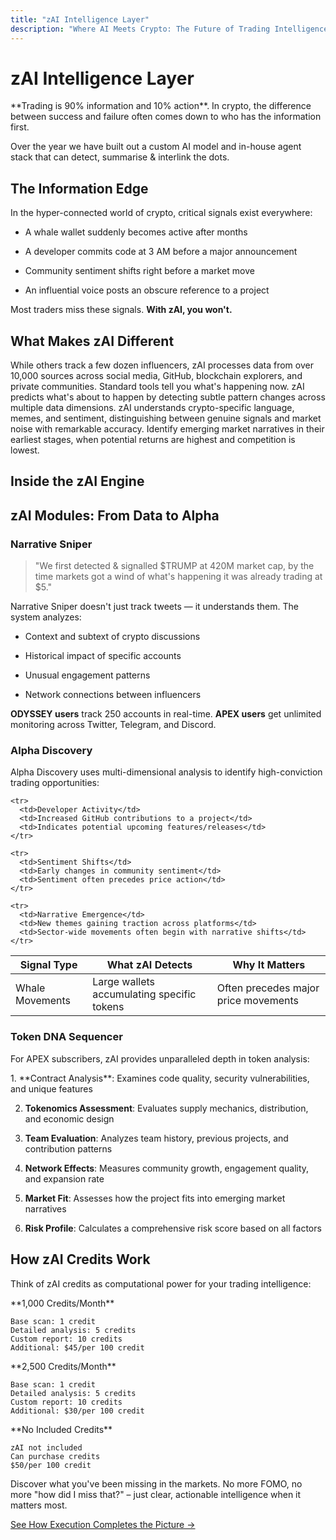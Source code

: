 ```yaml
---
title: "zAI Intelligence Layer"
description: "Where AI Meets Crypto: The Future of Trading Intelligence"
---
```


# zAI Intelligence Layer

<Note>
  **Trading is 90% information and 10% action**. In crypto, the difference between success and failure often comes down to who has the information first.
</Note>

Over the year we have built out a custom AI model and in-house agent stack that can detect, summarise & interlink the dots.&#x20;

## The Information Edge

In the hyper-connected world of crypto, critical signals exist everywhere:

* A whale wallet suddenly becomes active after months

* A developer commits code at 3 AM before a major announcement

* Community sentiment shifts right before a market move

* An influential voice posts an obscure reference to a project

Most traders miss these signals. **With zAI, you won't.**

## What Makes zAI Different

<CardGroup cols={2}>
  <Card title="10,000+ Data Sources" icon="satellite-dish" color="#8A2BE2">
    While others track a few dozen influencers, zAI processes data from over 10,000 sources across social media, GitHub, blockchain explorers, and private communities.
  </Card>

  <Card title="Predictive, Not Reactive" icon="crystal-ball" color="#8A2BE2">
    Standard tools tell you what's happening now. zAI predicts what's about to happen by detecting subtle pattern changes across multiple data dimensions.
  </Card>

  <Card title="Context-Aware Analysis" icon="brain-circuit" color="#8A2BE2">
    zAI understands crypto-specific language, memes, and sentiment, distinguishing between genuine signals and market noise with remarkable accuracy.
  </Card>

  <Card title="Narrative Detection" icon="binoculars" color="#8A2BE2">
    Identify emerging market narratives in their earliest stages, when potential returns are highest and competition is lowest.
  </Card>
</CardGroup>

## Inside the zAI Engine

## zAI Modules: From Data to Alpha

### Narrative Sniper

> "We first detected & signalled $TRUMP at 420M market cap, by the time markets got a wind of what's happening it was already trading at $5."

Narrative Sniper doesn't just track tweets — it understands them. The system analyzes:

* Context and subtext of crypto discussions

* Historical impact of specific accounts

* Unusual engagement patterns

* Network connections between influencers

**ODYSSEY users** track 250 accounts in real-time.
**APEX users** get unlimited monitoring across Twitter, Telegram, and Discord.

### Alpha Discovery

Alpha Discovery uses multi-dimensional analysis to identify high-conviction trading opportunities:

<table>
  <thead>
    <tr>
      <th>Signal Type</th>
      <th>What zAI Detects</th>
      <th>Why It Matters</th>
    </tr>
  </thead>

  <tbody>
    <tr>
      <td>Whale Movements</td>
      <td>Large wallets accumulating specific tokens</td>
      <td>Often precedes major price movements</td>
    </tr>

    <tr>
      <td>Developer Activity</td>
      <td>Increased GitHub contributions to a project</td>
      <td>Indicates potential upcoming features/releases</td>
    </tr>

    <tr>
      <td>Sentiment Shifts</td>
      <td>Early changes in community sentiment</td>
      <td>Sentiment often precedes price action</td>
    </tr>

    <tr>
      <td>Narrative Emergence</td>
      <td>New themes gaining traction across platforms</td>
      <td>Sector-wide movements often begin with narrative shifts</td>
    </tr>
  </tbody>
</table>

### Token DNA Sequencer

For APEX subscribers, zAI provides unparalleled depth in token analysis:

<Accordion title="DNA Sequencing Process">
  1. **Contract Analysis**: Examines code quality, security vulnerabilities, and unique features

  2. **Tokenomics Assessment**: Evaluates supply mechanics, distribution, and economic design

  3. **Team Evaluation**: Analyzes team history, previous projects, and contribution patterns

  4. **Network Effects**: Measures community growth, engagement quality, and expansion rate

  5. **Market Fit**: Assesses how the project fits into emerging market narratives

  6. **Risk Profile**: Calculates a comprehensive risk score based on all factors
</Accordion>

## How zAI Credits Work

Think of zAI credits as computational power for your trading intelligence:

<CardGroup cols={3}>
  <Card title="ODYSSEY" icon="rocket" color="#8A2BE2">
    **1,000 Credits/Month**

    Base scan: 1 credit
    Detailed analysis: 5 credits
    Custom report: 10 credits
    Additional: $45/per 100 credit
  </Card>

  <Card title="APEX" icon="crown" color="#8A2BE2">
    **2,500 Credits/Month**

    Base scan: 1 credit
    Detailed analysis: 5 credits
    Custom report: 10 credits
    Additional: $30/per 100 credit
  </Card>

  <Card title="GENESIS" icon="seedling" color="#8A2BE2">
    **No Included Credits**

    zAI not included
    Can purchase credits
    $50/per 100 credit
  </Card>
</CardGroup>

<Card title="Experience the Information Edge" icon="lightbulb" color="#8A2BE2">
  Discover what you've been missing in the markets. No more FOMO, no more "how did I miss that?" – just clear, actionable intelligence when it matters most.

  [See How Execution Completes the Picture →](/defai/execution-layer)
</Card>

